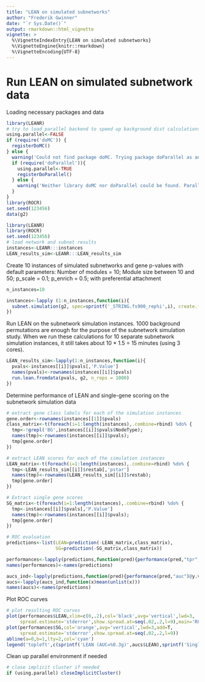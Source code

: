 ```yaml
---
title: "LEAN on simulated subnetworks"
author: "Frederik Gwinner"
date: "`r Sys.Date()`"
output: rmarkdown::html_vignette
vignette: >
  %\VignetteIndexEntry{LEAN on simulated subnetworks}
  %\VignetteEngine{knitr::rmarkdown}
  %\VignetteEncoding{UTF-8}
---
```


# Run LEAN on simulated subnetwork data
Loading necessary packages and data
```r
library(LEANR)
# try to load parallel backend to speed up background dist calculations
using.parallel<-FALSE
if (require('doMC')) {
  registerDoMC()
} else {
  warning('Could not find package doMC. Trying package doParallel as an alternative...')
  if (require('doParallel')){
    using.parallel<-TRUE
    registerDoParallel()
  } else {
    warning('Neither library doMC nor doParallel could be found. Parallel execution disabled.')
  }
}
library(ROCR)
set.seed(123456)
data(g2)
```

```r
library(LEANR)
library(ROCR)
set.seed(123456)
# load network and subnet results
instances<-LEANR:::instances
LEAN_results_sim<-LEANR:::LEAN_results_sim
```


Create 10 instances of simulated subnetworks and gene p-values with default parameters:
Number of modules = 10;
Module size between 10 and 50;
p_scale = 0.1; p_enrich = 0.5;
with preferential attachment

```r
n_instances=10

instances<-lapply (1:n_instances,function(i){
  subnet.simulation(g2, spec=sprintf('_STRING.fs900_rep%i',i), create.files=F)
})
```

Run LEAN on the subnetwork simulation instances. 1000 background permutations are enough for the purpose of the subnetwork simulation study. When we run these calculations for 10 separate subnetwork simulation instances, it still takes about 10 * 1.5  = 15 minutes (using 3 cores).

```r
LEAN_results_sim<-lapply(1:n_instances,function(i){
  pvals<-instances[[i]]$pvals[,'P.Value']
  names(pvals)<-rownames(instances[[i]]$pvals)
  run.lean.fromdata(pvals, g2, n_reps = 1000)
})
```


Determine performance of LEAN and single-gene scoring on the subnetwork simulation data
```r
# extract gene class labels for each of the simulation instances
gene.order<-rownames(instances[[1]]$pvals)
class_matrix<-t(foreach(i=1:length(instances),.combine=rbind) %do% {
  tmp<-!grepl('BG',instances[[i]]$pvals$NodeType);
  names(tmp)<-rownames(instances[[i]]$pvals);
  tmp[gene.order]
})

# extract LEAN scores for each of the simulation instances
LEAN_matrix<-t(foreach(i=1:length(instances),.combine=rbind) %do% {
  tmp<-LEAN_results_sim[[i]]$restab[,'pstar']
  names(tmp)<-rownames(LEAN_results_sim[[i]]$restab);
  tmp[gene.order]
})

# Extract single gene scores
SG_matrix<-t(foreach(i=1:length(instances),.combine=rbind) %do% {
  tmp<-instances[[i]]$pvals[,'P.Value']
  names(tmp)<-rownames(instances[[i]]$pvals);
  tmp[gene.order]
})

# ROC evaluation
predictions<-list(LEAN=prediction(-LEAN_matrix,class_matrix),
                  SG=prediction(-SG_matrix,class_matrix))

performances<-lapply(predictions,function(pred){performance(pred,"tpr","fpr")})
names(performances)<-names(predictions)

aucs_ind<-lapply(predictions,function(pred){performance(pred,"auc")@y.values})
aucs<-lapply(aucs_ind,function(x)mean(unlist(x)))
names(aucs)<-names(predictions)
```

Plot ROC curves 
```r
# plot resulting ROC curves
plot(performances$LEAN,xlim=c(0,.2),col='black',avg='vertical',lwd=3,
     spread.estimate='stderror',show.spread.at=seq(.02,.2,l=9),main='ROC performance on simulated subnetworks')
plot(performances$SG,col='orange',avg='vertical',lwd=3,add=T,
     spread.estimate='stderror',show.spread.at=seq(.02,.2,l=9))
abline(a=0,b=1,lty=2,col='cyan')
legend('topleft',c(sprintf('LEAN (AUC=%0.3g)',aucs$LEAN),sprintf('Single-gene (AUC=%0.3g)',aucs$SG)),fill=c('black','orange'))
```

Clean up parallel environment if needed
```r
# close implicit cluster if needed
if (using.parallel) closeImplicitCluster()
```
